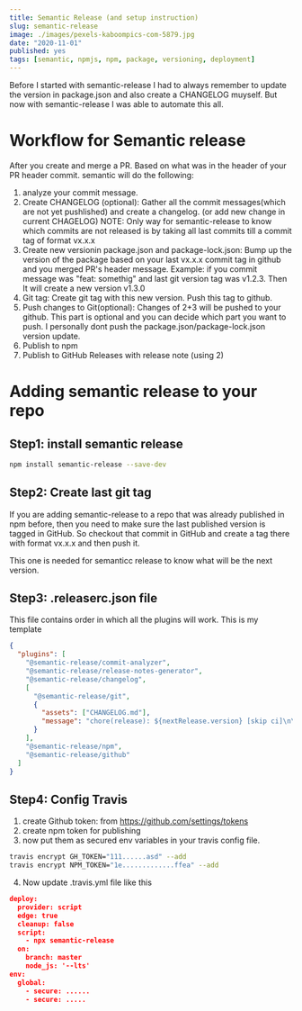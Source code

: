 ```yaml
---
title: Semantic Release (and setup instruction)
slug: semantic-release
image: ./images/pexels-kaboompics-com-5879.jpg
date: "2020-11-01"
published: yes
tags: [semantic, npmjs, npm, package, versioning, deployment]
---
```



Before I started with semantic-release I had to always remember to update the version in package.json and also create a CHANGELOG muyself. But now with semantic-release I was able to automate this all.

# Workflow for Semantic release

After you create and merge a PR. Based on what was in the header of your PR header commit. semantic will do the following:

1.  analyze your commit message.
2.  Create CHANGELOG (optional): Gather all the commit messages(which are not yet pushlished) and create a changelog. (or add new change in current CHAGELOG)
    NOTE: Only way for semantic-release to know which commits are not released is by taking all last commits till a commit tag of format vx.x.x
3.  Create new versionin package.json and package-lock.json: Bump up the version of the package based on your last vx.x.x commit tag in github and you merged PR's header message.
    Example: if you commit message was "feat: somethig" and last git version tag was v1.2.3. Then It will create a new version v1.3.0
4.  Git tag: Create git tag with this new version. Push this tag to github.
5.  Push changes to Git(optional): Changes of 2+3 will be pushed to your github. This part is optional and you can decide which part you want to push.
    I personally dont push the package.json/package-lock.json version update.
6.  Publish to npm
7.  Publish to GitHub Releases with release note (using 2)

# Adding semantic release to your repo

## Step1: install semantic release

<CodeDivWrapper>


```bash
npm install semantic-release --save-dev
```

</CodeDivWrapper>


## Step2: Create last git tag

If you are adding semantic-release to a repo that was already published in npm before, then you need to make sure the last published version is tagged in GitHub. So checkout that commit in GitHub and create a tag there with format vx.x.x and then push it.

This one is needed for semanticc release to know what will be the next version.

## Step3: .releaserc.json file

This file contains order in which all the plugins will work. This is my template

<CodeDivWrapper>


```json
{
  "plugins": [
    "@semantic-release/commit-analyzer",
    "@semantic-release/release-notes-generator",
    "@semantic-release/changelog",
    [
      "@semantic-release/git",
      {
        "assets": ["CHANGELOG.md"],
        "message": "chore(release): ${nextRelease.version} [skip ci]\n\n${nextRelease.notes}"
      }
    ],
    "@semantic-release/npm",
    "@semantic-release/github"
  ]
}
```

</CodeDivWrapper>


## Step4: Config Travis

1. create Github token: from https://github.com/settings/tokens
2. create npm token for publishing
3. now put them as secured env variables in your travis config file.

<CodeDivWrapper>


```bash
travis encrypt GH_TOKEN="111......asd" --add
travis encrypt NPM_TOKEN="1e.............ffea" --add
```

</CodeDivWrapper>


4. Now update .travis.yml file like this

<CodeDivWrapper>


```json
deploy:
  provider: script
  edge: true
  cleanup: false
  script:
    - npx semantic-release
  on:
    branch: master
    node_js: '--lts'
env:
  global:
    - secure: ......
    - secure: .....
```

</CodeDivWrapper>

